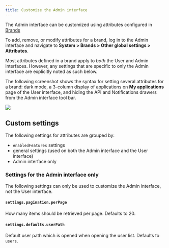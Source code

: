 ```yaml
---
title: Customize the Admin interface
---
```


The Admin interface can be customized using attributes configured in [Brands](../../../sys-mgmt/brands.md)

To add, remove, or modify attributes for a brand, log in to the Admin interface and navigate to **System > Brands > Other global settings > Attributes**.

Most attributes defined in a brand apply to _both_ the User and Admin interfaces. However, any settings that are specific to only the Admin interface are explicitly noted as such below.

The following screenshot shows the syntax for setting several attributes for a brand: dark mode, a 3-column display of applications on **My applications** page of the User interface, and hiding the API and Notifications drawers from the Admin interface tool bar.

![](./admin-interface-attributes.png)

## Custom settings

The following settings for attributes are grouped by:

- `enabledFeatures` settings
- general settings (used on both the Admin interface and the User interface)
- Admin interface only


<Enabledfeatureslist />


<Generalattributes />

### Settings for the Admin interface only

The following settings can only be used to customize the Admin interface, not the User interface.

#### `settings.pagination.perPage`

How many items should be retrieved per page. Defaults to 20.

#### `settings.defaults.userPath`

Default user path which is opened when opening the user list. Defaults to `users`.


<Global />
